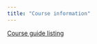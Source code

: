 ```yaml
---
title: "Course information"
---
```


[Course guide listing](https://www.lse.ac.uk/resources/calendar2022-2023/courseGuides/ST/2022_ST313.htm)

